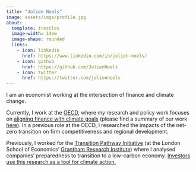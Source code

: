 ```yaml
---
title: "Jolien Noels"
image: assets/imgs/profile.jpg
about:
  template: trestles
  image-width: 14em
  image-shape: rounded
  links:
    - icon: linkedin
      href: https://www.linkedin.com/in/jolien-noels/
    - icon: github
      href: https://github.com/JolienNoels
    - icon: twitter
      href: https://twitter.com/joliennoels
---
```


I am an economist working at the intersection of finance and climate change.

Currently, I work at the [OECD](https://www.oecd.org/), where my research and policy work focuses on [aligning finance with climate goals](https://www.oecd.org/en/topics/sub-issues/assessing-the-alignment-of-finance-with-climate-goals.html) (please find a summary of our work [here](https://www.oecd.org/content/dam/oecd/en/topics/policy-sub-issues/assessing-the-alignment-of-finance-with-climate-goals/(1)%20oecd-research-collaborative-finance-climate-action-brochure.pdf/_jcr_content/renditions/original./(1)%20oecd-research-collaborative-finance-climate-action-brochure.pdf)). In a previous role at the OECD, I researched the impacts of the net-zero transition on firm competitiveness and regional development.

Previously, I worked for the [Transition Pathway Initiative](https://www.transitionpathwayinitiative.org/) (at the London School of Economics' [Grantham Research Institute](https://www.lse.ac.uk/granthaminstitute/)) where I analysed companies' preparedness to transition to a low-carbon economy. [Investors use this research as a tool for climate action.](https://www.climateaction100.org/progress/progress-update/)
